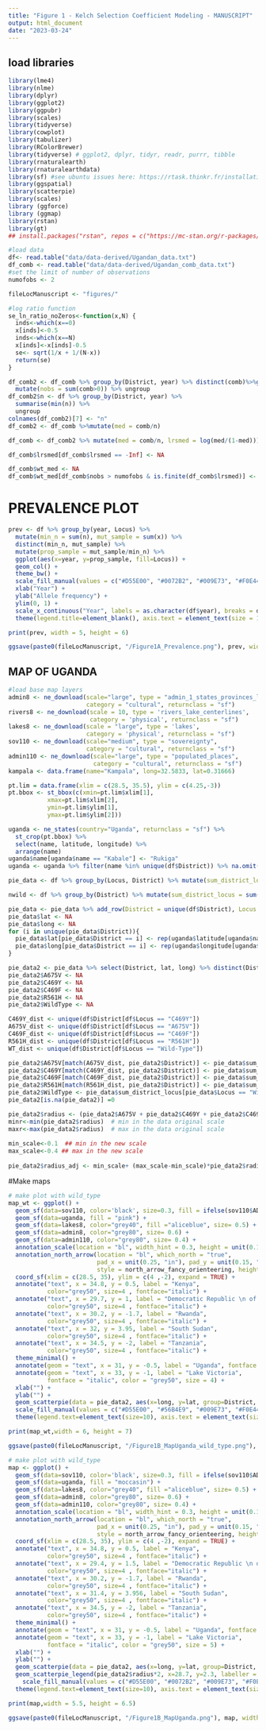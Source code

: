 ```yaml
---
title: "Figure 1 - Kelch Selection Coefficient Modeling - MANUSCRIPT"
output: html_document
date: "2023-03-24"
---
```

## load libraries
```r
library(lme4)
library(nlme)
library(dplyr)
library(ggplot2)
library(ggpubr)
library(scales)
library(tidyverse)
library(cowplot)
library(tabulizer)
library(RColorBrewer)
library(tidyverse) # ggplot2, dplyr, tidyr, readr, purrr, tibble
library(rnaturalearth)
library(rnaturalearthdata)
library(sf) #see ubuntu issues here: https://rtask.thinkr.fr/installation-of-r-4-0-on-ubuntu-20-04-lts-and-tips-for-spatial-packages/
library(ggspatial)
library(scatterpie)
library(scales)
library (ggforce)
library (ggmap)
library(rstan)
library(gt)
## install.packages("rstan", repos = c("https://mc-stan.org/r-packages/", getOption("repos")))
```

```r
#load data
df<- read.table("data/data-derived/Ugandan_data.txt")
df_comb <- read.table("data/data-derived/Ugandan_comb_data.txt")
#set the limit of number of observations
numofobs <- 2

fileLocManuscript <- "figures/"

#log ratio function
se_ln_ratio_noZeros<-function(x,N) {
  inds<-which(x==0)
  x[inds]<-0.5
  inds<-which(x==N)
  x[inds]<-x[inds]-0.5
  se<- sqrt(1/x + 1/(N-x))
  return(se)
}

df_comb2 <- df_comb %>% group_by(District, year) %>% distinct(comb)%>%group_by(District) %>%  
  mutate(nobs = sum(comb>0)) %>% ungroup
df_comb2$n <- df %>% group_by(District, year) %>% 
  summarise(min(n)) %>% 
  ungroup 
colnames(df_comb2)[7] <- "n"
df_comb2 <- df_comb %>%mutate(med = comb/n)

df_comb <- df_comb2 %>% mutate(med = comb/n, lrsmed = log(med/(1-med)))

df_comb$lrsmed[df_comb$lrsmed == -Inf] <- NA

df_comb$wt_med <- NA
df_comb$wt_med[df_comb$nobs > numofobs & is.finite(df_comb$lrsmed)] <- 1/(se_ln_ratio_noZeros(round(df_comb$med[df_comb$nobs > numofobs & is.finite(df_comb$lrsmed)]*df_comb$n[df_comb$nobs > numofobs & is.finite(df_comb$lrsmed)]), df_comb$n[df_comb$nobs > numofobs & is.finite(df_comb$lrsmed)])^2)
```

# PREVALENCE PLOT 
```r
prev <- df %>% group_by(year, Locus) %>% 
  mutate(min_n = sum(n), mut_sample = sum(x)) %>% 
  distinct(min_n, mut_sample) %>% 
  mutate(prop_sample = mut_sample/min_n) %>%
  ggplot(aes(x=year, y=prop_sample, fill=Locus)) +
  geom_col() +
  theme_bw() +
  scale_fill_manual(values = c("#D55E00", "#0072B2", "#009E73", "#F0E442"), labels = c("675V", "469F", "469Y", "561H")) +
  xlab("Year") +
  ylab("Allele frequency") + 
  ylim(0, 1) +
  scale_x_continuous("Year", labels = as.character(df$year), breaks = df$year) +
  theme(legend.title=element_blank(), axis.text = element_text(size = 10), axis.title=element_text(size=12), legend.text=element_text(size=10), strip.text.x = element_text(size = 10), legend.position = c(.2 , .95), legend.justification = c("right", "top"), legend.box.just = "right", legend.margin = margin(1, 1, 1, 1))

print(prev, width = 5, height = 6)

ggsave(paste0(fileLocManuscript, "/Figure1A_Prevalence.png"), prev, width = 6, height = 3, , dpi= 700)

```



## MAP OF UGANDA
```r
#load base map layers
admin8 <- ne_download(scale="large", type = "admin_1_states_provinces_lines",
                      category = "cultural", returnclass = "sf")
rivers8 <- ne_download(scale = 10, type = 'rivers_lake_centerlines',
                       category = 'physical', returnclass = "sf")
lakes8 <- ne_download(scale = "large", type = 'lakes',
                      category = 'physical', returnclass = "sf")
sov110 <- ne_download(scale="medium", type = "sovereignty",
                      category = "cultural", returnclass = "sf")
admin110 <- ne_download(scale="large", type = "populated_places",
                        category = "cultural", returnclass = "sf")
kampala <- data.frame(name="Kampala", long=32.5833, lat=0.31666)

pt.lim = data.frame(xlim = c(28.5, 35.5), ylim = c(4.25,-3))
pt.bbox <- st_bbox(c(xmin=pt.lim$xlim[1],
           xmax=pt.lim$xlim[2],
           ymin=pt.lim$ylim[1],
           ymax=pt.lim$ylim[2]))

uganda <- ne_states(country="Uganda", returnclass = "sf") %>% 
  st_crop(pt.bbox) %>% 
  select(name, latitude, longitude) %>%
  arrange(name)
uganda$name[uganda$name == "Kabale"] <- "Rukiga"
uganda <- uganda %>% filter(name %in% unique(df$District)) %>% na.omit() %>% arrange(name)

pie_data <- df %>% group_by(Locus, District) %>% mutate(sum_district_locus = sum(x)) %>% select(District, Locus, sum_district_locus) %>% distinct(District, Locus, .keep_all = TRUE) %>% ungroup() 

nwild <- df %>% group_by(District) %>% mutate(sum_district_locus = sum(n)) %>% select(District, sum_district_locus) %>% distinct(District, .keep_all = TRUE) %>% ungroup() 

pie_data <- pie_data %>% add_row(District = unique(df$District), Locus = rep("Wild-Type", 14), sum_district_locus = nwild$sum_district_locus) %>% arrange(District) %>% ungroup
pie_data$lat <- NA
pie_data$long <- NA
for (i in unique(pie_data$District)){
  pie_data$lat[pie_data$District == i] <- rep(uganda$latitude[uganda$name == i], sum((pie_data$District == i)))
  pie_data$long[pie_data$District == i] <- rep(uganda$longitude[uganda$name == i], sum((pie_data$District == i)))
}

pie_data2 <- pie_data %>% select(District, lat, long) %>% distinct(District, .keep_all = TRUE)
pie_data2$A675V <- NA
pie_data2$C469Y <- NA
pie_data2$C469F <- NA
pie_data2$R561H <- NA
pie_data2$WildType <- NA

C469Y_dist <- unique(df$District[df$Locus == "C469Y"])
A675V_dist <- unique(df$District[df$Locus == "A675V"])
C469F_dist <- unique(df$District[df$Locus == "C469F"])
R561H_dist <- unique(df$District[df$Locus == "R561H"])
WT_dist <- unique(df$District[df$Locus == "Wild-Type"])

pie_data2$A675V[match(A675V_dist, pie_data2$District)] <- pie_data$sum_district_locus[pie_data$Locus == "A675V"]
pie_data2$C469Y[match(C469Y_dist, pie_data2$District)] <- pie_data$sum_district_locus[pie_data$Locus == "C469Y"]
pie_data2$C469F[match(C469F_dist, pie_data2$District)] <- pie_data$sum_district_locus[pie_data$Locus == "C469F"]
pie_data2$R561H[match(R561H_dist, pie_data2$District)] <- pie_data$sum_district_locus[pie_data$Locus == "R561H"]
pie_data2$WildType <- pie_data$sum_district_locus[pie_data$Locus == "Wild-Type"]
pie_data2[is.na(pie_data2)] =0

pie_data2$radius <- (pie_data2$A675V + pie_data2$C469Y + pie_data2$C469F +pie_data2$R561H)/pie_data2$WildType
minr<-min(pie_data2$radius)  # min in the data original scale
maxr<-max(pie_data2$radius)  # max in the data original scale
 
min_scale<-0.1  ## min in the new scale
max_scale<-0.4 ## max in the new scale
 
pie_data2$radius_adj <- min_scale+ (max_scale-min_scale)*pie_data2$radius/(maxr-minr)

```

#Make maps
```r
# make plot with wild_type
map_wt <- ggplot() +
  geom_sf(data=sov110, color='black', size=0.3, fill = ifelse(sov110$ADMIN == "Uganda", 'grey98', 'grey90')) +
  geom_sf(data=uganda, fill = "pink") +
  geom_sf(data=lakes8, color="grey40", fill ="aliceblue", size= 0.5) +
  geom_sf(data=admin8, color="grey80", size= 0.6) +
  geom_sf(data=admin110, color="grey80", size= 0.4) +
  annotation_scale(location = "bl", width_hint = 0.3, height = unit(0.1, "cm")) +
  annotation_north_arrow(location = "bl", which_north = "true",
                         pad_x = unit(0.25, "in"), pad_y = unit(0.15, "in"),
                         style = north_arrow_fancy_orienteering, height = unit(1, "cm"), width = unit(1, "cm")) +
  coord_sf(xlim = c(28.5, 35), ylim = c(4 ,-2), expand = TRUE) +
  annotate("text", x = 34.8, y = 0.5, label = "Kenya",
           color="grey50", size=4 , fontface="italic") +
  annotate("text", x = 29.7, y = 1, label = "Democratic Republic \n of the Congo",
           color="grey50", size=4 , fontface="italic") +
  annotate("text", x = 30.2, y = -1.7, label = "Rwanda",
           color="grey50", size=4 , fontface="italic") +
  annotate("text", x = 32, y = 3.95, label = "South Sudan",
           color="grey50", size=4 , fontface="italic") +
  annotate("text", x = 34.5, y = -2, label = "Tanzania",
           color="grey50", size=4 , fontface="italic") +
  theme_minimal() + 
  annotate(geom = "text", x = 31, y = -0.5, label = "Uganda", fontface = "bold", color = "black", size = 7) +
  annotate(geom = "text", x = 33, y = -1, label = "Lake Victoria", 
           fontface = "italic", color = "grey50", size = 4) +
  xlab("") +
  ylab("") +
  geom_scatterpie(data = pie_data2, aes(x=long, y=lat, group=District, r = 0.23), cols=c("A675V", "C469F", "C469Y", "R561H", "WildType")) +
  scale_fill_manual(values = c("#D55E00", "#56B4E9", "#009E73", "#F0E442", "grey70"), labels = c("A675V", "C469F", "C469Y", "R561H", "Wild-Type"), name = "") +
  theme(legend.text=element_text(size=10), axis.text = element_text(size = 10), legend.position = c(0.12,0.9))

print(map_wt,width = 6, height = 7)

ggsave(paste0(fileLocManuscript, "/Figure1B_MapUganda_wild_type.png"), width = 6.5, height = 8)

# make plot with wild_type
map <- ggplot() +
  geom_sf(data=sov110, color='black', size=0.3, fill = ifelse(sov110$ADMIN == "Uganda", 'grey98', 'grey90')) +
  geom_sf(data=uganda, fill = "moccasin") +
  geom_sf(data=lakes8, color="grey40", fill ="aliceblue", size= 0.5) +
  geom_sf(data=admin8, color="grey80", size= 0.6) +
  geom_sf(data=admin110, color="grey80", size= 0.4) +
  annotation_scale(location = "bl", width_hint = 0.3, height = unit(0.1, "cm")) +
  annotation_north_arrow(location = "bl", which_north = "true",
                         pad_x = unit(0.25, "in"), pad_y = unit(0.15, "in"),
                         style = north_arrow_fancy_orienteering, height = unit(1, "cm"), width = unit(1, "cm")) +
  coord_sf(xlim = c(28.5, 35), ylim = c(4 ,-2), expand = TRUE) +
  annotate("text", x = 34.8, y = 0.5, label = "Kenya",
           color="grey50", size=4 , fontface="italic") +
  annotate("text", x = 29.4, y = 1.5, label = "Democratic Republic \n of the Congo",
           color="grey50", size=4 , fontface="italic") +
  annotate("text", x = 30.2, y = -1.7, label = "Rwanda",
           color="grey50", size=4 , fontface="italic") +
  annotate("text", x = 31.4, y = 3.956, label = "South Sudan",
           color="grey50", size=4 , fontface="italic") +
  annotate("text", x = 34.5, y = -2, label = "Tanzania",
           color="grey50", size=4 , fontface="italic") +
  theme_minimal() + 
  annotate(geom = "text", x = 31, y = -0.5, label = "Uganda", fontface = "bold", color = "black", size = 6) +
  annotate(geom = "text", x = 33, y = -1, label = "Lake Victoria", 
           fontface = "italic", color = "grey50", size = 5) +
  xlab("") +
  ylab("") +
  geom_scatterpie(data = pie_data2, aes(x=long, y=lat, group=District, r = radius_adj), cols=c("A675V", "C469F", "C469Y", "R561H")) +
  geom_scatterpie_legend(pie_data2$radius*2, x=28.7, y=2.3, labeller = function(x) round(x * 100/2)) +
    scale_fill_manual(values = c("#D55E00", "#0072B2", "#009E73", "#F0E442"), labels = c("675V", "469F", "469Y", "561H"), name = "")  +
  theme(legend.text=element_text(size=10), axis.text = element_text(size = 10), legend.position = c(0.085,0.91))

print(map,width = 5.5, height = 6.5)

ggsave(paste0(fileLocManuscript, "/Figure1B_MapUganda.png"), map, width = 6.2, height = 6.5, dpi= 700)

```
